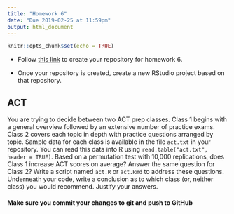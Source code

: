 ```yaml
---
title: "Homework 6"
date: "Due 2019-02-25 at 11:59pm"
output: html_document
---
```


```r
knitr::opts_chunk$set(echo = TRUE)
```

+ Follow [this link](https://classroom.github.com/a/aP78tuJm) to create your 
repository for homework 6.

+ Once your repository is created, create a new RStudio project based on that
repository.

## ACT
You are trying to decide between two ACT prep classes. Class 1 begins with a
general overview followed by an extensive number of practice exams. Class 2
covers each topic in depth with practice questions arranged by topic. Sample
data for each class is available in the file `act.txt` in your repository. You 
can read this data into R using `read.table("act.txt", header = TRUE)`. Based
on a permutation test with 10,000 replications, does Class 1 increase ACT scores
on average? Answer the same question for Class 2?  Write a script named `act.R`
or `act.Rmd` to address these questions. Underneath your code, write a conclusion 
as to which class (or, neither class) you would recommend. Justify your answers.

#### **Make sure you commit your changes to git and push to GitHub**

